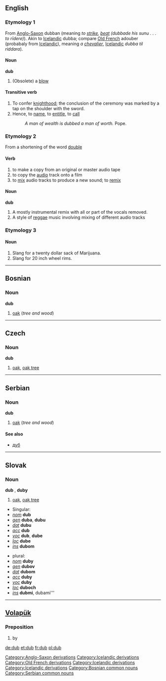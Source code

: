 ==English==

{{webster}}
===Etymology 1===
From [[w:Old English language|Anglo-Saxon]][[Category:Anglo-Saxon derivations]] dubban (meaning ''to [[strike]], [[beat]] (dubbade his sunu . . . to rīdere)''). Akin to [[w:Icelandic language|Icelandic]][[Category:Icelandic derivations]] dubba; compare [[w:Old French|Old French]][[Category:Old French derivations]] adouber (probabaly from [[w:Icelandic language|Icelandic]][[Category:Icelandic derivations]]), meaning ''a [[chevalier]]'', [[w:Icelandic language|Icelandic]][[Category:Icelandic derivations]] ''dubba til riddara'').

====Noun====
'''dub'''
# (Obsolete) a [[blow]]

====Transitive verb====
{{en-infl-reg-consonant|dub||b}}
#To confer [[knighthood]]; the conclusion of the ceremony was marked by a tap on the shoulder with the sword. 
#Hence, to [[name]], to [[entitle]], to [[call]]
#:''A man of wealth is dubbed a man of worth.'' Pope.

===Etymology 2===
From a shortening of the word [[double]]

====Verb====
{{en-infl-reg-consonant|dub||b}}
# to make a copy from an original or master audio tape
# to copy the [[audio]] track onto a film
# to [[mix]] audio tracks to produce a new sound; to [[remix]]

====Noun====
'''dub'''
# A mostly instrumental remix with all or part of the vocals removed.
# A style of [[reggae]] music involving mixing of different audio tracks

===Etymology 3===
====Noun====
#Slang for a twenty dollar sack of Marijuana.
#Slang for 20 inch wheel rims.
----

==Bosnian==
===Noun===
'''dub''' {{m}}
# [[oak]] (''tree and wood'')

----

==Czech==
===Noun===
'''dub''' {{m}}
#[[oak]], [[oak tree]]

----

==Serbian==
===Noun===
'''dub''' {{m}}
# [[oak]] (''tree and wood'')
====See also====
*[[дуб#Serbian|дуб]]

----

==Slovak==
===Noun===
'''dub''' {{m}}, '''duby''' {{p}}
#[[oak]], [[oak tree]]

*Singular:
* ''[[nominative|nom]]'' '''dub'''
* ''[[genitive|gen]]'' '''duba''', '''dubu'''
* ''[[dative|dat]]'' '''dubu'''
* ''[[accusative|acc]]'' '''dub'''
* ''[[vocative|voc]]'' '''dub''', '''dube'''
* ''[[locative|loc]]'' '''dube'''
* ''[[instrumental|ins]]'' '''dubom'''

*plural:
* ''[[nominative|nom]]'' '''duby'''
* ''[[genitive|gen]]'' '''dubov'''
* ''[[dative|dat]]'' '''dubom'''
* ''[[accusative|acc]]'' '''duby'''
* ''[[vocative|voc]]'' '''duby'''
* ''[[locative|loc]]'' '''duboch'''
* ''[[instrumental|ins]]'' '''dubmi''', dubami'''

----

==[[Volapük]]==
===Preposition===
# by

[[Category:Bosnian common nouns]]
[[Category:Serbian common nouns]]

[[de:dub]]
[[et:dub]]
[[fr:dub]]
[[pl:dub]]